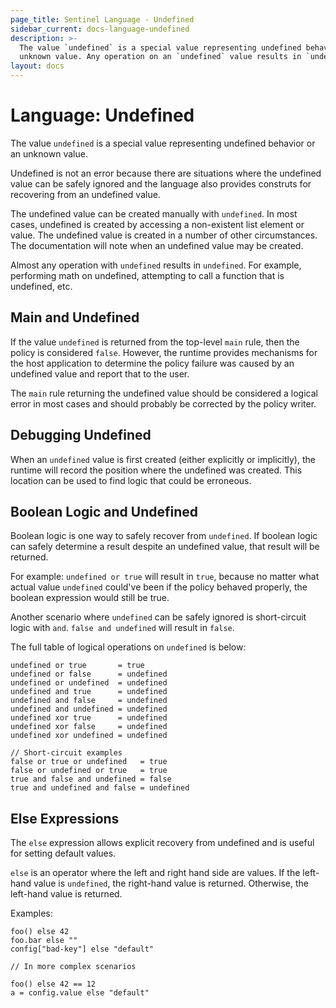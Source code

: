 ```yaml
---
page_title: Sentinel Language - Undefined
sidebar_current: docs-language-undefined
description: >-
  The value `undefined` is a special value representing undefined behavior or an
  unknown value. Any operation on an `undefined` value results in `undefined`.
layout: docs
---
```


# Language: Undefined

The value `undefined` is a special value representing undefined behavior
or an unknown value.

Undefined is not an error because there are situations where the undefined
value can be safely ignored and the language also provides construts for
recovering from an undefined value.

The undefined value can be created manually with `undefined`. In most cases,
undefined is created by accessing a non-existent list element or value.
The undefined value is created in a number of other circumstances. The documentation
will note when an undefined value may be created.

Almost any operation with `undefined` results in `undefined`. For example,
performing math on undefined, attempting to call a function that is undefined,
etc.

## Main and Undefined

If the value `undefined` is returned from the top-level `main` rule, then
the policy is considered `false`. However, the runtime provides mechanisms
for the host application to determine the policy failure was caused by
an undefined value and report that to the user.

The `main` rule returning the undefined value should be considered a logical
error in most cases and should probably be corrected by the policy writer.

## Debugging Undefined

When an `undefined` value is first created (either explicitly or implicitly),
the runtime will record the position where the undefined was created. This
location can be used to find logic that could be erroneous.

## Boolean Logic and Undefined

Boolean logic is one way to safely recover from `undefined`. If boolean
logic can safely determine a result despite an undefined value, that result
will be returned.

For example: `undefined or true` will result in `true`, because no matter
what actual value `undefined` could've been if the policy behaved properly,
the boolean expression would still be true.

Another scenario where `undefined` can be safely ignored is short-circuit
logic with `and`. `false and undefined` will result in `false`.

The full table of logical operations on `undefined` is below:

```sentinel
undefined or true       = true
undefined or false      = undefined
undefined or undefined  = undefined
undefined and true      = undefined
undefined and false     = undefined
undefined and undefined = undefined
undefined xor true      = undefined
undefined xor false     = undefined
undefined xor undefined = undefined

// Short-circuit examples
false or true or undefined   = true
false or undefined or true   = true
true and false and undefined = false
true and undefined and false = undefined
```

## Else Expressions

The `else` expression allows explicit recovery from undefined and is useful
for setting default values.

`else` is an operator where the left and right hand side are values. If the
left-hand value is `undefined`, the right-hand value is returned. Otherwise,
the left-hand value is returned.

Examples:

```sentinel
foo() else 42
foo.bar else ""
config["bad-key"] else "default"

// In more complex scenarios

foo() else 42 == 12
a = config.value else "default"
```
